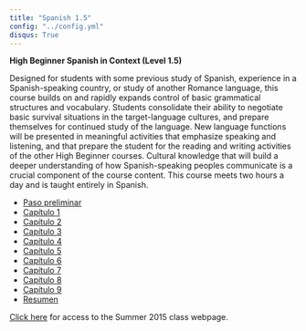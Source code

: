 ```yaml
---
title: "Spanish 1.5"
config: "../config.yml"
disqus: True
---
```



**High Beginner Spanish in Context (Level 1.5)**  

Designed for students with some previous study of Spanish, experience in a Spanish-speaking country, or study of another Romance language, this course builds on and rapidly expands control of basic grammatical structures and vocabulary. Students consolidate their ability to negotiate basic survival situations in the target-language cultures, and prepare themselves for continued study of the language. New language functions will be presented in meaningful activities that emphasize speaking and listening, and that prepare the student for the reading and writing activities of the other High Beginner courses. Cultural knowledge that will build a deeper understanding of how Spanish-speaking peoples communicate is a crucial component of the course content. This course meets two hours a day and is taught entirely in Spanish.

- [Paso preliminar][Paso preliminar]
- [Capítulo 1][Capítulo 1] 
- [Capítulo 2][Capítulo 2] 
- [Capítulo 3][Capítulo 3] 
- [Capítulo 4][Capítulo 4] 
- [Capítulo 5][Capítulo 5] 
- [Capítulo 6][Capítulo 6] 
- [Capítulo 7][Capítulo 7] 
- [Capítulo 8][Capítulo 8] 
- [Capítulo 9][Capítulo 9] 
- [Resumen][Resumen]

[Click here](http://www.jvcasillas.com/midd_comunicacion_1_5_2015/) for access 
to the Summer 2015 class webpage.

[Paso preliminar]: 0_paso_prelim/paso_prelim.html
[Capítulo 1]: cap1/cap1.html
[Capítulo 2]: cap2/cap2.html
[Capítulo 3]: cap3/cap3.html
[Capítulo 4]: cap4/cap4.html
[Capítulo 5]: cap5/cap5.html
[Capítulo 6]: cap6/cap6.html
[Capítulo 7]: cap7/cap7.html
[Capítulo 8]: cap8/cap8.html
[Capítulo 9]: cap9/cap9.html
[Resumen]: resumen.pdf
